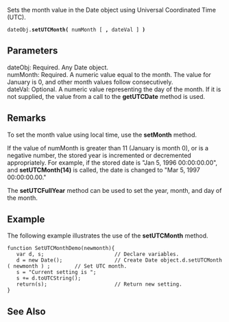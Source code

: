 Sets the month value in the Date object using Universal Coordinated Time (UTC).

 dateObj.'''setUTCMonth(''' numMonth [ ''',''' dateVal ] ''')'''

==Parameters==
; dateObj: Required. Any Date object.
; numMonth: Required. A numeric value equal to the month. The value for January is 0, and other month values follow consecutively.
; dateVal: Optional. A numeric value representing the day of the month. If it is not supplied, the value from a call to the '''getUTCDate''' method is used.

==Remarks==
To set the month value using local time, use the '''setMonth''' method.

If the value of numMonth is greater than 11 (January is month 0), or is a negative number, the stored year is incremented or decremented appropriately. For example, if the stored date is "Jan 5, 1996 00:00:00.00", and '''setUTCMonth(14)''' is called, the date is changed to "Mar 5, 1997 00:00:00.00."

The '''setUTCFullYear''' method can be used to set the year, month, and day of the month.


==Example==
The following example illustrates the use of the '''setUTCMonth''' method.

 function SetUTCMonthDemo(newmonth){
    var d, s;                       // Declare variables.
    d = new Date();                 // Create Date object.d.setUTCMonth( newmonth ) ;        // Set UTC month.
    s = "Current setting is ";
    s += d.toUTCString(); 
    return(s);                      // Return new setting.
 }

==See Also==

              

              

              
